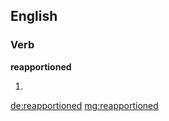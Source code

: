 ==English==

===Verb===
'''reapportioned'''

# {{past of|[[reapportion]]}}

[[de:reapportioned]]
[[mg:reapportioned]]